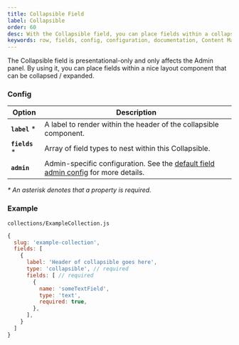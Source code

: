 ```yaml
---
title: Collapsible Field
label: Collapsible
order: 60
desc: With the Collapsible field, you can place fields within a collapsible layout component that can be collapsed / expanded.
keywords: row, fields, config, configuration, documentation, Content Management System, cms, headless, javascript, node, react, express
---
```


<Banner >
  The Collapsible field is presentational-only and only affects the Admin panel. By using it, you can place fields within a nice layout component that can be collapsed / expanded.
</Banner>

### Config

| Option           | Description |
| ---------------- | ----------- |
| **`label`** *        | A label to render within the header of the collapsible component. |
| **`fields`** *       | Array of field types to nest within this Collapsible. |
| **`admin`**          | Admin-specific configuration. See the [default field admin config](/docs/fields/overview#admin-config) for more details. |

*\* An asterisk denotes that a property is required.*

### Example

`collections/ExampleCollection.js`
```js
{
  slug: 'example-collection',
  fields: [
    {
      label: 'Header of collapsible goes here',
      type: 'collapsible', // required
      fields: [ // required
        {
          name: 'someTextField',
          type: 'text',
          required: true,
        },
      ],
    }
  ]
}

```
